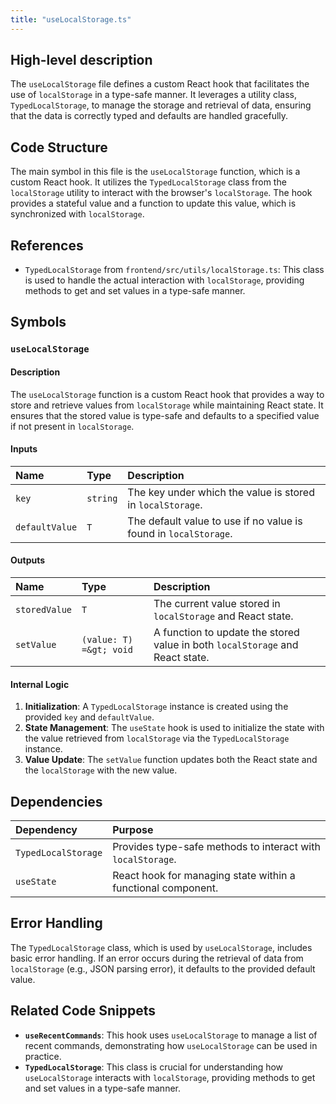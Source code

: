 ```yaml
---
title: "useLocalStorage.ts"
---
```


## High-level description
The `useLocalStorage` file defines a custom React hook that facilitates the use of `localStorage` in a type-safe manner. It leverages a utility class, `TypedLocalStorage`, to manage the storage and retrieval of data, ensuring that the data is correctly typed and defaults are handled gracefully.

## Code Structure
The main symbol in this file is the `useLocalStorage` function, which is a custom React hook. It utilizes the `TypedLocalStorage` class from the `localStorage` utility to interact with the browser's `localStorage`. The hook provides a stateful value and a function to update this value, which is synchronized with `localStorage`.

## References
- `TypedLocalStorage` from `frontend/src/utils/localStorage.ts`: This class is used to handle the actual interaction with `localStorage`, providing methods to get and set values in a type-safe manner.

## Symbols

### `useLocalStorage`
#### Description
The `useLocalStorage` function is a custom React hook that provides a way to store and retrieve values from `localStorage` while maintaining React state. It ensures that the stored value is type-safe and defaults to a specified value if not present in `localStorage`.

#### Inputs
| Name         | Type | Description                          |
|:-------------|:-----|:-------------------------------------|
| `key`        | `string` | The key under which the value is stored in `localStorage`. |
| `defaultValue` | `T` | The default value to use if no value is found in `localStorage`. |

#### Outputs
| Name          | Type | Description                          |
|:--------------|:-----|:-------------------------------------|
| `storedValue` | `T`  | The current value stored in `localStorage` and React state. |
| `setValue`    | `(value: T) =&gt; void` | A function to update the stored value in both `localStorage` and React state. |

#### Internal Logic
1. **Initialization**: A `TypedLocalStorage` instance is created using the provided `key` and `defaultValue`.
2. **State Management**: The `useState` hook is used to initialize the state with the value retrieved from `localStorage` via the `TypedLocalStorage` instance.
3. **Value Update**: The `setValue` function updates both the React state and the `localStorage` with the new value.

## Dependencies
| Dependency         | Purpose                                      |
|:-------------------|:---------------------------------------------|
| `TypedLocalStorage` | Provides type-safe methods to interact with `localStorage`. |
| `useState`         | React hook for managing state within a functional component. |

## Error Handling
The `TypedLocalStorage` class, which is used by `useLocalStorage`, includes basic error handling. If an error occurs during the retrieval of data from `localStorage` (e.g., JSON parsing error), it defaults to the provided default value.

## Related Code Snippets
- **`useRecentCommands`**: This hook uses `useLocalStorage` to manage a list of recent commands, demonstrating how `useLocalStorage` can be used in practice.
- **`TypedLocalStorage`**: This class is crucial for understanding how `useLocalStorage` interacts with `localStorage`, providing methods to get and set values in a type-safe manner.